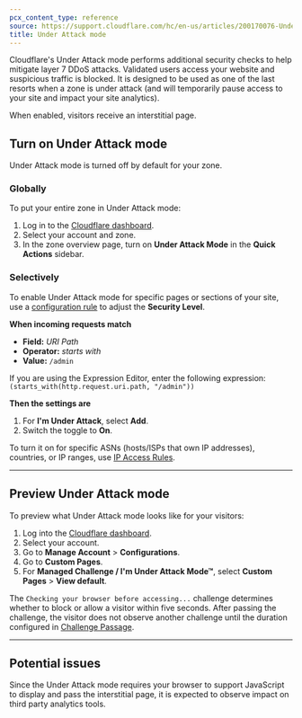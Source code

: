 ```yaml
---
pcx_content_type: reference
source: https://support.cloudflare.com/hc/en-us/articles/200170076-Understanding-Cloudflare-Under-Attack-mode-advanced-DDOS-protection-
title: Under Attack mode
---
```



Cloudflare's Under Attack mode performs additional security checks to help mitigate layer 7 DDoS attacks. Validated users access your website and suspicious traffic is blocked. It is designed to be used as one of the last resorts when a zone is under attack (and will temporarily pause access to your site and impact your site analytics).

When enabled, visitors receive an interstitial page.

## Turn on Under Attack mode

Under Attack mode is turned off by default for your zone.

### Globally

To put your entire zone in Under Attack mode:

1. Log in to the [Cloudflare dashboard](https://dash.cloudflare.com).
2. Select your account and zone.
3. In the zone overview page, turn on **Under Attack Mode** in the **Quick Actions** sidebar.

### Selectively

To enable Under Attack mode for specific pages or sections of your site, use a [configuration rule](/rules/configuration-rules/) to adjust the **Security Level**.

<Example>

**When incoming requests match**

* **Field:** *URI Path*
* **Operator:** *starts with*
* **Value:** `/admin`

If you are using the Expression Editor, enter the following expression:<br/>
`(starts_with(http.request.uri.path, "/admin"))`

**Then the settings are**

1. For **I'm Under Attack**, select **Add**.
2. Switch the toggle to **On**.

</Example>

To turn it on for specific ASNs (hosts/ISPs that own IP addresses), countries, or IP ranges, use [IP Access Rules](/waf/tools/ip-access-rules/).

---

## Preview Under Attack mode

To preview what Under Attack mode looks like for your visitors:

1. Log into the [Cloudflare dashboard](https://dash.cloudflare.com).
2. Select your account.
3. Go to **Manage Account** > **Configurations**.
4. Go to **Custom Pages**.
5. For **Managed Challenge / I'm Under Attack Mode™**, select **Custom Pages** > **View default**.

The `Checking your browser before accessing...` challenge determines whether to block or allow a visitor within five seconds. After passing the challenge, the visitor does not observe another challenge until the duration configured in [Challenge Passage](/fundamentals/security/cloudflare-challenges/challenge-passage/).

---

## Potential issues

Since the Under Attack mode requires your browser to support JavaScript to display and pass the interstitial page, it is expected to observe impact on third party analytics tools.
